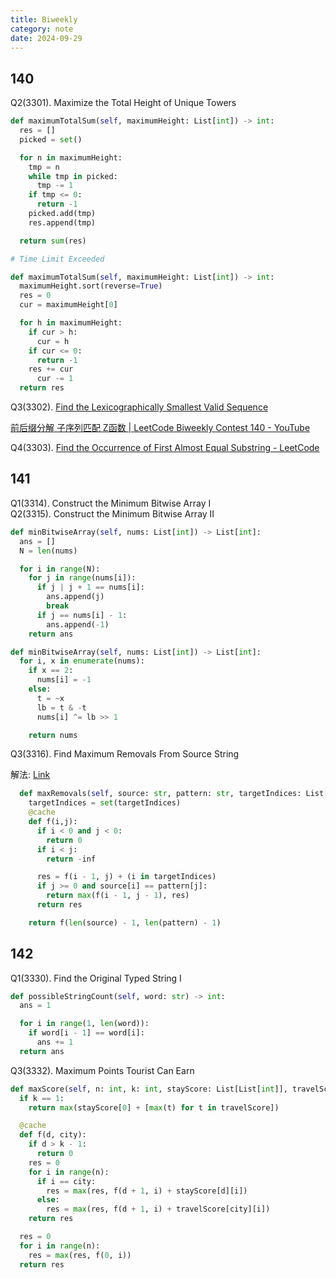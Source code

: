 ---
title: Biweekly
category: note
date: 2024-09-29
---

## 140

Q2(3301). Maximize the Total Height of Unique Towers

```py
def maximumTotalSum(self, maximumHeight: List[int]) -> int:
  res = []
  picked = set()

  for n in maximumHeight:
    tmp = n
    while tmp in picked:
      tmp -= 1
    if tmp <= 0:
      return -1
    picked.add(tmp)
    res.append(tmp)

  return sum(res)

# Time Limit Exceeded
```

```py
def maximumTotalSum(self, maximumHeight: List[int]) -> int:
  maximumHeight.sort(reverse=True)
  res = 0
  cur = maximumHeight[0]

  for h in maximumHeight:
    if cur > h:
      cur = h
    if cur <= 0:
      return -1
    res += cur
      cur -= 1
  return res
```

Q3(3302). [Find the Lexicographically Smallest Valid Sequence](https://leetcode.com/contest/biweekly-contest-140/problems/find-the-lexicographically-smallest-valid-sequence/)

[前后缀分解 子序列匹配 Z函数 | LeetCode Biweekly Contest 140 - YouTube](https://www.youtube.com/watch?v=vej0IdBZVw4)

Q4(3303). [Find the Occurrence of First Almost Equal Substring - LeetCode](https://leetcode.com/contest/biweekly-contest-140/problems/find-the-occurrence-of-first-almost-equal-substring/)

## 141

Q1(3314). Construct the Minimum Bitwise Array I\
Q2(3315). Construct the Minimum Bitwise Array II

```py
def minBitwiseArray(self, nums: List[int]) -> List[int]:
  ans = []
  N = len(nums)

  for i in range(N):
    for j in range(nums[i]):
      if j | j + 1 == nums[i]:
        ans.append(j)
        break
      if j == nums[i] - 1:
        ans.append(-1)
    return ans
```

```py
def minBitwiseArray(self, nums: List[int]) -> List[int]:
  for i, x in enumerate(nums):
    if x == 2:
      nums[i] = -1
    else:
      t = ~x
      lb = t & -t
      nums[i] ^= lb >> 1

    return nums
```

Q3(3316). Find Maximum Removals From Source String

解法: [Link](https://youtu.be/FiyBib0yJpc?t=776)

```py
  def maxRemovals(self, source: str, pattern: str, targetIndices: List[int]) -> int:
    targetIndices = set(targetIndices)
    @cache
    def f(i,j):
      if i < 0 and j < 0:
        return 0
      if i < j:
        return -inf

      res = f(i - 1, j) + (i in targetIndices)
      if j >= 0 and source[i] == pattern[j]:
        return max(f(i - 1, j - 1), res)
      return res

    return f(len(source) - 1, len(pattern) - 1)
```

## 142

Q1(3330). Find the Original Typed String I

```py
def possibleStringCount(self, word: str) -> int:
  ans = 1

  for i in range(1, len(word)):
    if word[i - 1] == word[i]:
      ans += 1
  return ans
```

Q3(3332). Maximum Points Tourist Can Earn
```py
def maxScore(self, n: int, k: int, stayScore: List[List[int]], travelScore: List[List[int]]) -> int:
  if k == 1:
    return max(stayScore[0] + [max(t) for t in travelScore])

  @cache
  def f(d, city):
    if d > k - 1:
      return 0
    res = 0
    for i in range(n):
      if i == city:
        res = max(res, f(d + 1, i) + stayScore[d][i])
      else:
        res = max(res, f(d + 1, i) + travelScore[city][i])
    return res

  res = 0
  for i in range(n):
    res = max(res, f(0, i))
  return res
```